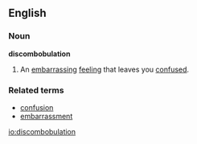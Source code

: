 ==English==

===Noun===
'''discombobulation'''

# An [[embarrassing]] [[feeling]] that leaves you [[confused]].

===Related terms===
*[[confusion]]
*[[embarrassment]]

[[io:discombobulation]]